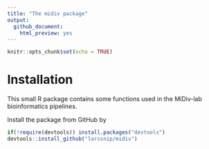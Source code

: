 ```yaml
---
title: "The midiv package"
output: 
  github_document:
    html_preview: yes
---
```


```r
knitr::opts_chunk$set(echo = TRUE)
```



# Installation
This small R package contains some functions used in the MiDiv-lab bioinformatics pipelines.

Install the package from GitHub by
```r
if(!require(devtools)) install.packages("devtools")
devtools::install_github("larssnip/midiv")
```

